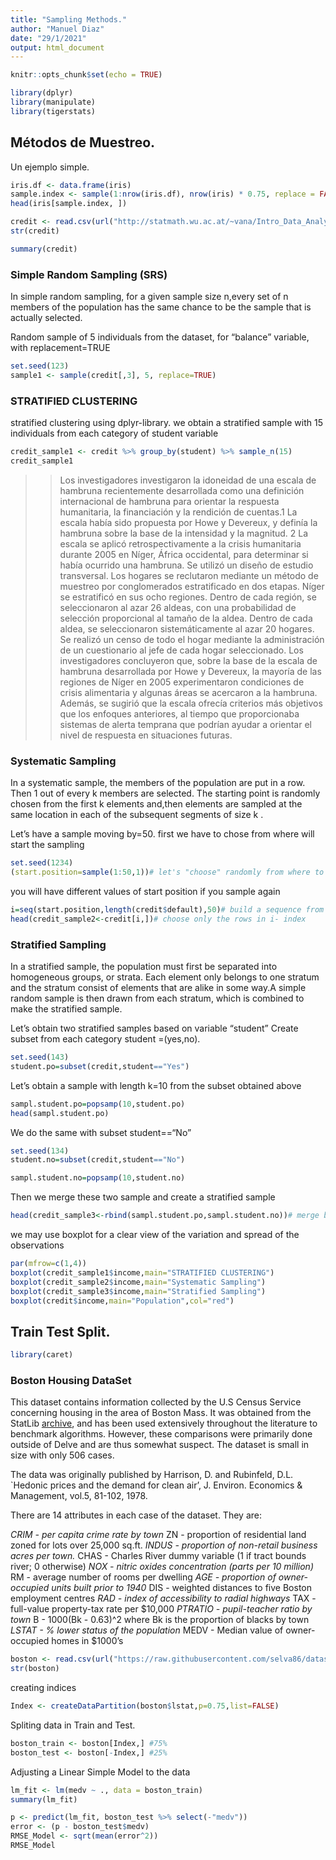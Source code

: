 ---
title: "Sampling Methods."
author: "Manuel Diaz"
date: "29/1/2021"
output: html_document
---

```{r setup, include=FALSE}
knitr::opts_chunk$set(echo = TRUE)
```

```{r, include=FALSE}
library(dplyr)
library(manipulate)
library(tigerstats)
```


## Métodos de Muestreo.

Un ejemplo simple.

```{r}
iris.df <- data.frame(iris)
sample.index <- sample(1:nrow(iris.df), nrow(iris) * 0.75, replace = FALSE)
head(iris[sample.index, ])
```


```{r}
credit <- read.csv(url("http://statmath.wu.ac.at/~vana/Intro_Data_Analytics_R/credit.csv"))
str(credit)
```

```{r}
summary(credit)
```
### Simple Random Sampling (SRS)
In simple random sampling, for a given sample size  n,every set of  n  members of the population has the same chance to be the sample that is actually selected. 


Random sample of 5 individuals from the dataset, for "balance" variable, with replacement=TRUE
```{r}
set.seed(123)
sample1 <- sample(credit[,3], 5, replace=TRUE)
```

### STRATIFIED CLUSTERING
stratified clustering using dplyr-library.
we obtain a stratified sample with 15 individuals from each category of student variable
```{r}
credit_sample1 <- credit %>% group_by(student) %>% sample_n(15)
credit_sample1
```


>>Los investigadores investigaron la idoneidad de una escala de hambruna recientemente desarrollada como una definición internacional de hambruna para orientar la respuesta humanitaria, la financiación y la rendición de cuentas.1 La escala había sido propuesta por Howe y Devereux, y definía la hambruna sobre la base de la intensidad y la magnitud. 2 La escala se aplicó retrospectivamente a la crisis humanitaria durante 2005 en Níger, África occidental, para determinar si había ocurrido una hambruna. Se utilizó un diseño de estudio transversal. Los hogares se reclutaron mediante un método de muestreo por conglomerados estratificado en dos etapas. Níger se estratificó en sus ocho regiones. Dentro de cada región, se seleccionaron al azar 26 aldeas, con una probabilidad de selección proporcional al tamaño de la aldea. Dentro de cada aldea, se seleccionaron sistemáticamente al azar 20 hogares. Se realizó un censo de todo el hogar mediante la administración de un cuestionario al jefe de cada hogar seleccionado. Los investigadores concluyeron que, sobre la base de la escala de hambruna desarrollada por Howe y Devereux, la mayoría de las regiones de Níger en 2005 experimentaron condiciones de crisis alimentaria y algunas áreas se acercaron a la hambruna. Además, se sugirió que la escala ofrecía criterios más objetivos que los enfoques anteriores, al tiempo que proporcionaba sistemas de alerta temprana que podrían ayudar a orientar el nivel de respuesta en situaciones futuras. 


### Systematic Sampling
In a systematic sample, the members of the population are put in a row. Then 1 out of every  k  members are selected. The starting point is randomly chosen from the first  k  elements and,then elements are sampled at the same location in each of the subsequent segments of size  k .

Let's have a sample moving by=50. first we have to chose from where will start the sampling

```{r}
set.seed(1234)
(start.position=sample(1:50,1))# let's "choose" randomly from where to start 

```
you will have different values of start position if you sample again
```{r}
i=seq(start.position,length(credit$default),50)# build a sequence from start postion and move by 50
head(credit_sample2<-credit[i,])# choose only the rows in i- index
```

### Stratified Sampling
In a stratified sample, the population must first be separated into homogeneous groups, or strata. Each element only belongs to one stratum and the stratum consist of elements that are alike in some way.A simple random sample is then drawn from each stratum, which is combined to make the stratified sample.
 
Let's obtain two stratified samples based on variable "student"
Create subset from each category student =(yes,no).

```{r}
set.seed(143)
student.po=subset(credit,student=="Yes") 
```

Let's obtain a sample with length k=10 from the subset obtained above
```{r}

sampl.student.po=popsamp(10,student.po)
head(sampl.student.po)
```

We do the same with subset student=="No"
```{r}

set.seed(134)
student.no=subset(credit,student=="No") 
```

```{r}
sampl.student.no=popsamp(10,student.no)

```

Then we merge these two sample and create a stratified sample 

```{r}

head(credit_sample3<-rbind(sampl.student.po,sampl.student.no))# merge by row 
```

we may use boxplot for a clear view of the variation and spread of the observations


```{r}
par(mfrow=c(1,4))
boxplot(credit_sample1$income,main="STRATIFIED CLUSTERING")
boxplot(credit_sample2$income,main="Systematic Sampling")
boxplot(credit_sample3$income,main="Stratified Sampling")
boxplot(credit$income,main="Population",col="red")
```

## Train Test Split.
```{r}
library(caret)
```

### Boston Housing DataSet

This dataset contains information collected by the U.S Census Service concerning housing in the area of Boston Mass. It was obtained from the StatLib [archive](http://lib.stat.cmu.edu/datasets/boston), and has been used extensively throughout the literature to benchmark algorithms. However, these comparisons were primarily done outside of Delve and are thus somewhat suspect. The dataset is small in size with only 506 cases.

The data was originally published by Harrison, D. and Rubinfeld, D.L. `Hedonic prices and the demand for clean air', J. Environ. Economics & Management, vol.5, 81-102, 1978.

There are 14 attributes in each case of the dataset. They are:

*CRIM - per capita crime rate by town
*ZN - proportion of residential land zoned for lots over 25,000 sq.ft.
*INDUS - proportion of non-retail business acres per town.
*CHAS - Charles River dummy variable (1 if tract bounds river; 0 otherwise)
*NOX - nitric oxides concentration (parts per 10 million)
*RM - average number of rooms per dwelling
*AGE - proportion of owner-occupied units built prior to 1940
*DIS - weighted distances to five Boston employment centres
*RAD - index of accessibility to radial highways
*TAX - full-value property-tax rate per $10,000
*PTRATIO - pupil-teacher ratio by town
*B - 1000(Bk - 0.63)^2 where Bk is the proportion of blacks by town
*LSTAT - % lower status of the population
*MEDV - Median value of owner-occupied homes in $1000's

```{r}
boston <- read.csv(url("https://raw.githubusercontent.com/selva86/datasets/master/BostonHousing.csv"))
str(boston)
```

creating indices
```{r}

Index <- createDataPartition(boston$lstat,p=0.75,list=FALSE)
```

Spliting data in Train and Test.

```{r}
boston_train <- boston[Index,] #75%
boston_test <- boston[-Index,] #25%
```

Adjusting a Linear Simple Model to the data

```{r}
lm_fit <- lm(medv ~ ., data = boston_train)
summary(lm_fit)
```
```{r}
p <- predict(lm_fit, boston_test %>% select(-"medv"))
error <- (p - boston_test$medv)
RMSE_Model <- sqrt(mean(error^2))
RMSE_Model
```

